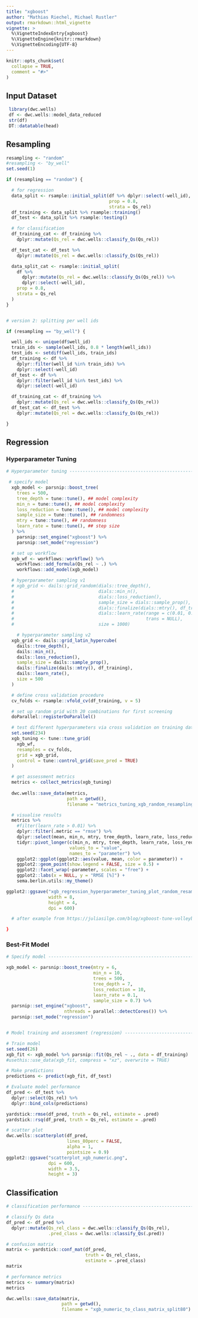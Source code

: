```yaml
---
title: "xgboost"
author: "Mathias Riechel, Michael Rustler"
output: rmarkdown::html_vignette
vignette: >
  %\VignetteIndexEntry{xgboost}
  %\VignetteEngine{knitr::rmarkdown}
  %\VignetteEncoding{UTF-8}
---
```


```r
knitr::opts_chunk$set(
  collapse = TRUE,
  comment = "#>"
)
```


## Input Dataset

```r
 library(dwc.wells) 
 df <- dwc.wells::model_data_reduced
 str(df)
 DT::datatable(head)
```

## Resampling

```r

resampling <- "random"
#resampling <- "by_well"
set.seed(1)

if (resampling == "random") {

  # for regression
  data_split <- rsample::initial_split(df %>% dplyr::select(-well_id),
                                       prop = 0.8,
                                       strata = Qs_rel)
  df_training <- data_split %>% rsample::training()
  df_test <- data_split %>% rsample::testing()

  # for classification
  df_training_cat <- df_training %>%
    dplyr::mutate(Qs_rel = dwc.wells::classify_Qs(Qs_rel))

  df_test_cat <- df_test %>%
    dplyr::mutate(Qs_rel = dwc.wells::classify_Qs(Qs_rel))

  data_split_cat <- rsample::initial_split(
    df %>%
      dplyr::mutate(Qs_rel = dwc.wells::classify_Qs(Qs_rel)) %>%
      dplyr::select(-well_id),
    prop = 0.8,
    strata = Qs_rel
  )
}


# version 2: splitting per well ids

if (resampling == "by_well") {

  well_ids <- unique(df$well_id)
  train_ids <- sample(well_ids, 0.8 * length(well_ids))
  test_ids <- setdiff(well_ids, train_ids)
  df_training <- df %>%
    dplyr::filter(well_id %in% train_ids) %>%
    dplyr::select(-well_id)
  df_test <- df %>%
    dplyr::filter(well_id %in% test_ids) %>%
    dplyr::select(-well_id)

  df_training_cat <- df_training %>%
    dplyr::mutate(Qs_rel = dwc.wells::classify_Qs(Qs_rel))
  df_test_cat <- df_test %>%
    dplyr::mutate(Qs_rel = dwc.wells::classify_Qs(Qs_rel))

}

```

## Regression

### Hyperparameter Tuning

```r
# Hyperparameter tuning --------------------------------------------------------

 # specify model
  xgb_model <- parsnip::boost_tree(
    trees = 500,
    tree_depth = tune::tune(), ## model complexity
    min_n = tune::tune(), ## model complexity
    loss_reduction = tune::tune(), ## model complexity
    sample_size = tune::tune(), ## randomness
    mtry = tune::tune(), ## randomness
    learn_rate = tune::tune(), ## step size
  ) %>%
    parsnip::set_engine("xgboost") %>%
    parsnip::set_mode("regression")

  # set up workflow
  xgb_wf <- workflows::workflow() %>%
    workflows::add_formula(Qs_rel ~ .) %>%
    workflows::add_model(xgb_model)

  # hyperparameter sampling v1
  # xgb_grid <- dails::grid_random(dials::tree_depth(),
  #                                dials::min_n(),
  #                                dials::loss_reduction(),
  #                                sample_size = dials::sample_prop(),
  #                                dials::finalize(dials::mtry(), df_training),
  #                                dials::learn_rate(range = c(0.01, 0.1), 
  #                                                  trans = NULL),
  #                                size = 1000)

    # hyperparameter sampling v2
  xgb_grid <- dails::grid_latin_hypercube(
    dails::tree_depth(),
    dails::min_n(),
    dails::loss_reduction(),
    sample_size = dails::sample_prop(),
    dails::finalize(dails::mtry(), df_training),
    dails::learn_rate(),
    size = 500
  )

  # define cross validation procedure
  cv_folds <- rsample::vfold_cv(df_training, v = 5)

  # set up random grid with 20 combinations for first screening
  doParallel::registerDoParallel()

  # test different hyperparameters via cross validation on training data
  set.seed(234)
  xgb_tuning <- tune::tune_grid(
    xgb_wf,
    resamples = cv_folds,
    grid = xgb_grid,
    control = tune::control_grid(save_pred = TRUE)
  )

  # get assessment metrics
  metrics <- collect_metrics(xgb_tuning)
  
  dwc.wells::save_data(metrics, 
                       path = getwd(), 
                       filename = "metrics_tuning_xgb_random_resampling")

  # visualise results
  metrics %>%
    #filter(learn_rate > 0.01) %>%
    dplyr::filter(.metric == "rmse") %>%
    dplyr::select(mean, min_n, mtry, tree_depth, learn_rate, loss_reduction, sample_size) %>%
    tidyr::pivot_longer(c(min_n, mtry, tree_depth, learn_rate, loss_reduction, sample_size),
                        values_to = "value",
                        names_to = "parameter") %>%
    ggplot2::ggplot(ggplot2::aes(value, mean, color = parameter)) +
    ggplot2::geom_point(show.legend = FALSE, size = 0.5) +
    ggplot2::facet_wrap(~parameter, scales = "free") +
    ggplot2::labs(x = NULL, y = "RMSE [%]") +
    sema.berlin.utils::my_theme()

ggplot2::ggsave("xgb_regression_hyperparameter_tuning_plot_random_resampling_1000_v2.png", 
                width = 8, 
                height = 4, 
                dpi = 600)

  # after example from https://juliasilge.com/blog/xgboost-tune-volleyball/

}
```

### Best-Fit Model 

```r
# Specify model ----------------------------------------------------------------

xgb_model <- parsnip::boost_tree(mtry = 6,
                                 min_n = 10,
                                 trees = 500,
                                 tree_depth = 7,
                                 loss_reduction = 10,
                                 learn_rate = 0.1,
                                 sample_size = 0.7) %>%
  parsnip::set_engine("xgboost", 
                      nthreads = parallel::detectCores()) %>%
  parsnip::set_mode("regression")


# Model training and assessment (regression) -----------------------------------

# Train model
set.seed(26)
xgb_fit <- xgb_model %>% parsnip::fit(Qs_rel ~ ., data = df_training)
#usethis::use_data(xgb_fit, compress = "xz", overwrite = TRUE)

# Make predictions
predictions <- predict(xgb_fit, df_test)

# Evaluate model performance
df_pred <- df_test %>% 
  dplyr::select(Qs_rel) %>% 
  dplyr::bind_cols(predictions)

yardstick::rmse(df_pred, truth = Qs_rel, estimate = .pred)
yardstick::rsq(df_pred, truth = Qs_rel, estimate = .pred)

# scatter plot
dwc.wells::scatterplot(df_pred, 
                       lines_80perc = FALSE, 
                       alpha = 1, 
                       pointsize = 0.9)
ggplot2::ggsave("scatterplot_xgb_numeric.png",
                dpi = 600,
                width = 3.5,
                height = 3)
```

## Classification

```r
# classification performance ---------------------------------------------------

# classify Qs data
df_pred <- df_pred %>%
  dplyr::mutate(Qs_rel_class = dwc.wells::classify_Qs(Qs_rel),
                .pred_class = dwc.wells::classify_Qs(.pred))

# confusion matrix
matrix <- yardstick::conf_mat(df_pred, 
                              truth = Qs_rel_class, 
                              estimate = .pred_class)
matrix 

# performance metrics
metrics <- summary(matrix)
metrics

dwc.wells::save_data(matrix, 
                     path = getwd(), 
                     filename = "xgb_numeric_to_class_matrix_split80")

```

